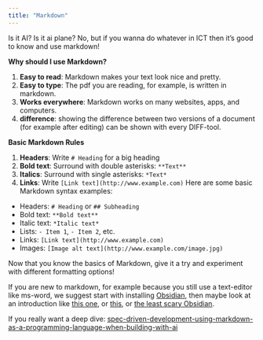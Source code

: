 ```yaml
---
title: "Markdown"
---
```


Is it AI? Is it ai plane? No, but if you wanna do whatever in ICT then it's good to know and use markdown! 

**Why should I use Markdown?**

1. **Easy to read**: Markdown makes your text look nice and pretty. 
2. **Easy to type**: The pdf you are reading, for example, is written in markdown. 
3. **Works everywhere**: Markdown works on many websites, apps, and computers.
4. **difference**: showing the difference between two versions of a document (for example after editing) can be shown with every DIFF-tool. 

**Basic Markdown Rules**

1. **Headers**: Write `# Heading` for a big heading
2. **Bold text**: Surround with double asterisks: `**Text**`
3. **Italics**: Surround with single asterisks: `*Text*`
4. **Links**: Write `[Link text](http://www.example.com)`
Here are some basic Markdown syntax examples:

* Headers: `# Heading` or `## Subheading`
* Bold text: `**Bold text**`
* Italic text: `*Italic text*`
* Lists: `- Item 1`, `- Item 2`, etc.
* Links: `[Link text](http://www.example.com)`
* Images: `[Image alt text](http://www.example.com/image.jpg)`

Now that you know the basics of Markdown, give it a try and experiment with different formatting options!



If you are new to markdown, for example because you still use a text-editor like ms-word, we suggest start with installing [Obsidian](https://obsidian.md/), then maybe look at an introduction like [this one](https://www.youtube.com/watch?v=9ft9G6JUfO0), or [this](https://www.youtube.com/watch?v=d3e7GWsqoU0), or [the least scary Obsidian](https://www.youtube.com/watch?v=3ccktMJ1YHI). 

If you really want a deep dive: [spec-driven-development-using-markdown-as-a-programming-language-when-building-with-ai](https://github.blog/ai-and-ml/generative-ai/spec-driven-development-using-markdown-as-a-programming-language-when-building-with-ai/) 

